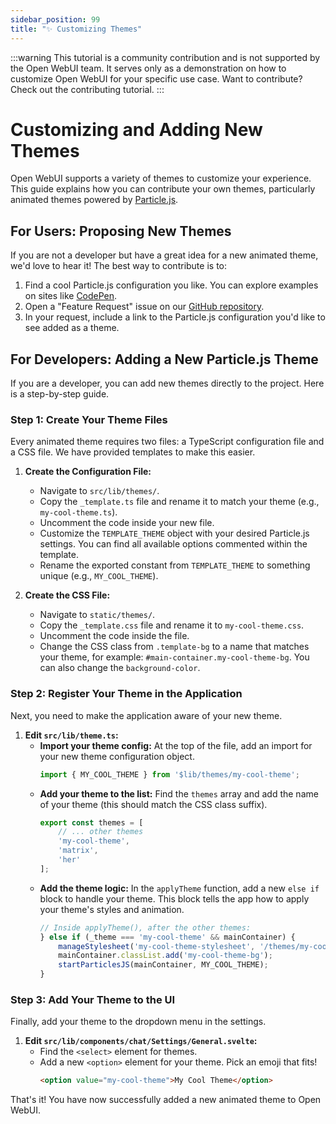 ```yaml
---
sidebar_position: 99
title: "✨ Customizing Themes"
---
```


:::warning
This tutorial is a community contribution and is not supported by the Open WebUI team. It serves only as a demonstration on how to customize Open WebUI for your specific use case. Want to contribute? Check out the contributing tutorial.
:::

# Customizing and Adding New Themes

Open WebUI supports a variety of themes to customize your experience. This guide explains how you can contribute your own themes, particularly animated themes powered by [Particle.js](https://vincentgarreau.com/particles.js/).

## For Users: Proposing New Themes

If you are not a developer but have a great idea for a new animated theme, we'd love to hear it! The best way to contribute is to:

1.  Find a cool Particle.js configuration you like. You can explore examples on sites like [CodePen](https://codepen.io/tag/particles.js).
2.  Open a "Feature Request" issue on our [GitHub repository](https://github.com/open-webui/open-webui/issues).
3.  In your request, include a link to the Particle.js configuration you'd like to see added as a theme.

## For Developers: Adding a New Particle.js Theme

If you are a developer, you can add new themes directly to the project. Here is a step-by-step guide.

### Step 1: Create Your Theme Files

Every animated theme requires two files: a TypeScript configuration file and a CSS file. We have provided templates to make this easier.

1.  **Create the Configuration File:**
    *   Navigate to `src/lib/themes/`.
    *   Copy the `_template.ts` file and rename it to match your theme (e.g., `my-cool-theme.ts`).
    *   Uncomment the code inside your new file.
    *   Customize the `TEMPLATE_THEME` object with your desired Particle.js settings. You can find all available options commented within the template.
    *   Rename the exported constant from `TEMPLATE_THEME` to something unique (e.g., `MY_COOL_THEME`).

2.  **Create the CSS File:**
    *   Navigate to `static/themes/`.
    *   Copy the `_template.css` file and rename it to `my-cool-theme.css`.
    *   Uncomment the code inside the file.
    *   Change the CSS class from `.template-bg` to a name that matches your theme, for example: `#main-container.my-cool-theme-bg`. You can also change the `background-color`.

### Step 2: Register Your Theme in the Application

Next, you need to make the application aware of your new theme.

1.  **Edit `src/lib/theme.ts`:**
    *   **Import your theme config:** At the top of the file, add an import for your new theme configuration object.
        ```typescript
        import { MY_COOL_THEME } from '$lib/themes/my-cool-theme';
        ```
    *   **Add your theme to the list:** Find the `themes` array and add the name of your theme (this should match the CSS class suffix).
        ```typescript
        export const themes = [
            // ... other themes
            'my-cool-theme',
            'matrix',
            'her'
        ];
        ```
    *   **Add the theme logic:** In the `applyTheme` function, add a new `else if` block to handle your theme. This block tells the app how to apply your theme's styles and animation.
        ```typescript
        // Inside applyTheme(), after the other themes:
        } else if (_theme === 'my-cool-theme' && mainContainer) {
            manageStylesheet('my-cool-theme-stylesheet', '/themes/my-cool-theme.css', 'add');
            mainContainer.classList.add('my-cool-theme-bg');
            startParticlesJS(mainContainer, MY_COOL_THEME);
        }
        ```

### Step 3: Add Your Theme to the UI

Finally, add your theme to the dropdown menu in the settings.

1.  **Edit `src/lib/components/chat/Settings/General.svelte`:**
    *   Find the `<select>` element for themes.
    *   Add a new `<option>` element for your theme. Pick an emoji that fits!
        ```html
        <option value="my-cool-theme">My Cool Theme</option>
        ```

That's it! You have now successfully added a new animated theme to Open WebUI.
